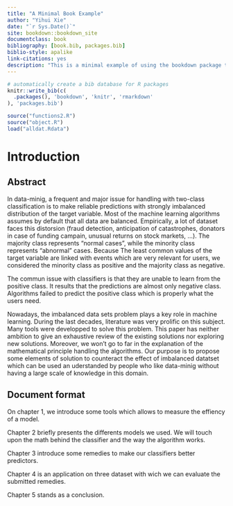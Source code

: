 ```yaml
--- 
title: "A Minimal Book Example"
author: "Yihui Xie"
date: "`r Sys.Date()`"
site: bookdown::bookdown_site
documentclass: book
bibliography: [book.bib, packages.bib]
biblio-style: apalike
link-citations: yes
description: "This is a minimal example of using the bookdown package to write a book. The output format for this example is bookdown::gitbook."
---
```


```r
# automatically create a bib database for R packages
knitr::write_bib(c(
  .packages(), 'bookdown', 'knitr', 'rmarkdown'
), 'packages.bib')
```

```r
source("functions2.R")
source("object.R")
load("alldat.Rdata")
```

# Introduction

## Abstract

In data-minig, a frequent and major issue for handling with two-class classification is to make reliable predictions with strongly imbalanced distribution of the target variable. Most of the machine learning algorithms assumes by default that all data are balanced. Empirically, a lot of dataset faces this distorsion (fraud detection, anticipation of catastrophes, donators in case of funding campain, unusual returns on stock markets, ...). The majority class represents "normal cases", while the minority class represents "abnormal" cases. Because The least common values of the target variable are linked with events which are very relevant for users, we considered the minority class as positive and the majority class as negative.

The commun issue with classifiers is that they are unable to learn from the positive class. It results that the predictions are almost only negative class. Algorithms failed to predict the positive class which is properly what the users need.  

Nowadays, the imbalanced data sets problem plays a key role in machine learning. During the last decades, literature was very prolific on this subject. Many tools were developped to solve this problem. This paper has neither ambition to give an exhaustive review of the existing solutions nor exploring new solutions. Moreover, we won't go to far in the explanation of the mathematical principle handling the algorithms. Our purpose is to propose some elements of solution to counteract the effect of imbalanced datatset which can be used an uderstanded by people who like data-minig without having a large scale of knowledge in this domain. 

## Document format

On chapter 1, we introduce some tools which allows to measure the effiency of a model. 

Chapter 2 briefly presents the differents models we used. We will touch upon the math behind the classifier and the way the algorithm works.

Chapter 3 introduce some remedies to make our classifiers better predictors. 

Chapter 4 is an application on three dataset with wich we can evaluate the submitted remedies. 

Chapter 5 stands as a conclusion. 



